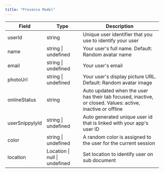 ```yaml
---
title: "Presence Model"
---
```


| Field          | Type                          | Description                                                                                                |
| -------------- | ----------------------------- | ---------------------------------------------------------------------------------------------------------- |
| userId         | string                        | Unique user identifier that you use to identify your user                                                  |
| name           | string \| undefined           | Your user's full name. Default: Random avatar name                                                         |
| email          | string \| undefined           | Your user's email                                                                                          |
| photoUrl       | string \| undefined           | Your user's display picture URL. Default: Random avatar image                                              |
| onlineStatus   | string                        | Auto updated when the user has their tab focused, inactive, or closed. Values: active, inactive or offline |
| userSnippylyId | string \| undefined           | Auto generated unique user id that is linked with your app's user ID                                       |
| color          | string \| undefined           | A random color is assigned to the user for the current session                                             |
| location       | Location \| null \| undefined | Set location to identify user on sub document                                                              |
